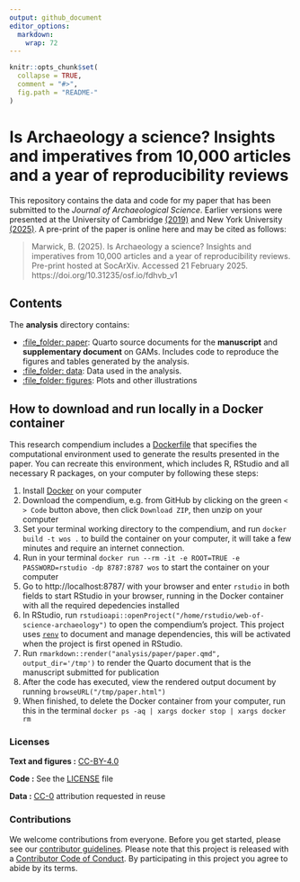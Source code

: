 ```yaml
---
output: github_document
editor_options: 
  markdown: 
    wrap: 72
---
```


<!-- README.md is generated from README.Rmd. Please edit that file -->

```r
knitr::opts_chunk$set(
  collapse = TRUE,
  comment = "#>",
  fig.path = "README-"
)

```

# Is Archaeology a science? Insights and imperatives from 10,000 articles and a year of reproducibility reviews

This repository contains the data and code for my paper that has been submitted to the _Journal of Archaeological Science_. Earlier versions were presented at the University of Cambridge [(2019)](https://github.com/benmarwick/March-2019-Cambridge-Big-Data-Archaeology) and New York University [(2025)](https://github.com/benmarwick/nyu-2025-workshop). A pre-print of the paper is online here and may be cited as follows:

> Marwick, B. (2025). Is Archaeology a science? Insights and imperatives from 10,000 articles and a year of reproducibility reviews. Pre-print hosted at SocArXiv. Accessed 21 February 2025. https://doi.org/10.31235/osf.io/fdhvb_v1 

## Contents

The **analysis** directory contains:

-   [:file_folder: paper](/analysis/paper): Quarto source documents for the 
    **manuscript** and **supplementary document** on GAMs. Includes code to 
    reproduce the figures and tables generated by the analysis.
-   [:file_folder: data](/analysis/data): Data used in the analysis.
-   [:file_folder: figures](/analysis/figures): Plots and other
    illustrations

## How to download and run locally in a Docker container

This research compendium includes a [Dockerfile](Dockerfile) that specifies the computational environment used to generate the results presented in the paper. You can recreate this environment, which includes R, RStudio and all necessary R packages, on your computer by following these steps:

1. Install [Docker](https://www.docker.com/get-started/) on your computer 
2. Download the compendium, e.g. from GitHub by clicking on the green `< > Code` button above, then click `Download ZIP`, then unzip on your computer
3. Set your terminal working directory to the compendium, and run `docker build -t wos .` to build the container on your computer, it will take a few minutes and require an internet connection.
4. Run in your terminal `docker run --rm -it -e ROOT=TRUE -e PASSWORD=rstudio -dp 8787:8787 wos` to start the container on your computer
5. Go to http://localhost:8787/ with your browser and enter `rstudio` in both fields to start RStudio in your browser, running in the Docker container with all the required depedencies installed
6. In RStudio, run `rstudioapi::openProject("/home/rstudio/web-of-science-archaeology")` to open the compendium's project. This project uses [`renv`](https://rstudio.github.io/renv/) to document and manage dependencies, this will be activated when the project is first opened in RStudio. 
7. Run ` rmarkdown::render("analysis/paper/paper.qmd", output_dir='/tmp')` to render the Quarto document that is the manuscript submitted for publication
8. After the code has executed, view the rendered output document by running `browseURL("/tmp/paper.html")`
8. When finished, to delete the Docker container from your computer, run this in the terminal `docker ps -aq | xargs docker stop | xargs docker rm`

### Licenses

**Text and figures :**
[CC-BY-4.0](http://creativecommons.org/licenses/by/4.0/)

**Code :** See the [LICENSE](LICENSE.md) file

**Data :** [CC-0](http://creativecommons.org/publicdomain/zero/1.0/)
attribution requested in reuse

### Contributions

We welcome contributions from everyone. Before you get started, please
see our [contributor guidelines](CONTRIBUTING.md). Please note that this
project is released with a [Contributor Code of Conduct](CONDUCT.md). By
participating in this project you agree to abide by its terms.
